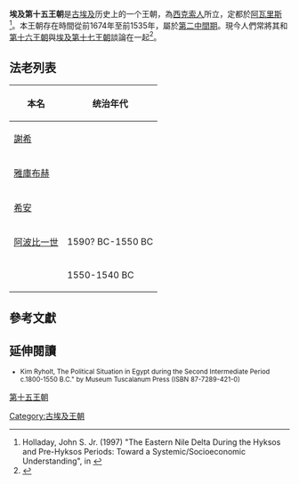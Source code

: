 {{Egyptian Dynasty list}}
'''埃及第十五王朝'''是[[古埃及|古埃及]]历史上的一个王朝，為[[西克索人|西克索人]]所立，定都於[[阿瓦里斯|阿瓦里斯]]<ref>Holladay, John S. Jr. (1997) "The Eastern Nile Delta During the Hyksos and Pre-Hyksos Periods: Toward a Systemic/Socioeconomic Understanding", in {{cite book|author=Eliezer D. Oren|title=The Hyksos: new historical and archaeological perspectives|url=http://books.google.com/books?id=oiKLQgAACAAJ|year=1997|publisher=University Museum, University of Pennsylvania|isbn=978-0-924171-46-8|pages=183–252|access-date=2013-08-08|archive-date=2016-05-05|archive-url=https://web.archive.org/web/20160505110511/https://books.google.com/books?id=oiKLQgAACAAJ|dead-url=no}}</ref>。本王朝存在時間從前1674年至前1535年，屬於[[第二中間期|第二中間期]]。現今人們常將其和[[埃及第十六王朝|第十六王朝]]與[[埃及第十七王朝|埃及第十七王朝]]談論在一起<ref name="ShadowShadowShadowShadowShadowShadowShadowShadowShadowShadowShadowShadowShadowShadowShadowShadow">{{cite book |editor-last=Shaw |editor-first=Ian |title=The Oxford History of Ancient Egypt |year=2000 |publisher=Oxford University Press |isbn=0-19-815034-2 |page=481 }}</ref>。

==法老列表==
{| class="wikitable"
|-
! 本名 !! 统治年代
|-
| [[謝希|謝希]] || 
|-
| [[雅庫布赫|雅庫布赫]] || 
|-
| [[希安|希安]] || 
|-
| [[阿波比一世|阿波比一世]] || 1590? BC-1550 BC
|-
| {{link-en|哈姆迪|Khamudi}} || 1550-1540 BC
|}

== 參考文獻 ==
<div class="references-small">
<references />
</div>

== 延伸閱讀 ==
<small>
* Kim Ryholt, The Political Situation in Egypt during the Second Intermediate Period c.1800-1550 B.C." by Museum Tuscalanum Press (ISBN 87-7289-421-0)
</small>

[[分類:第十五王朝|]]
[[Category:古埃及王朝|Category:古埃及王朝]]